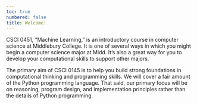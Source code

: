 ```yaml
---
toc: true
numbered: false
title: Welcome! 
---
```


<!-- ## Welcome! {.unnumbered .unlisted} -->

CSCI 0451, "Machine Learning," is an introductory course in computer science at Middlebury College. It is one of several ways in which you might begin a computer science major at Midd. It's also a great way for you to develop your computational skills to support other majors. 

The primary aim of CSCI 0145 is to help you build strong foundations in computational thinking and programming skills. We will cover a fair amount of the Python programming language. That said, our primary focus will be on reasoning, program design, and implementation principles rather than the details of Python programming. 

